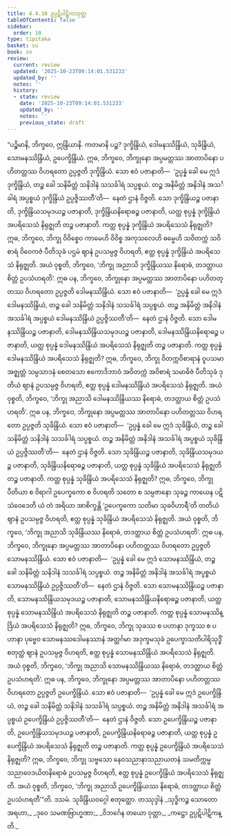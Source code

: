 ```yaml
---
title: 4.4.10 ဥပ္ပဋိပါဋိကသုတ္တ
tableOfContents: false
sidebar:
  order: 10
type: tipitaka
basket: su
book: sn
review:
  current: review
  updated: '2025-10-23T09:14:01.531233'
  updated_by: ''
  notes: ''
  history:
  - state: review
    date: '2025-10-23T09:14:01.531233'
    updated_by: ''
    notes: ''
    previous_state: draft
---
```



<ReviewStatus review={frontmatter.review} showDetails={true} />

<HypothesisAnnotation frontmatter={frontmatter} />

<DynamicBreadcrumb />

<Division number="510" book="sn" e="ch" v="18" p="354">

<Paragraph number="1128" book="sn">
“ပဉ္စိမာနိ, ဘိက္ခဝေ, ဣန္ဒြိယာနိ. ကတမာနိ ပဉ္စ? ဒုက္ခိန္ဒြိယံ, ဒေါမနဿိန္ဒြိယံ, သုခိန္ဒြိယံ, သောမနဿိန္ဒြိယံ, ဥပေက္ခိန္ဒြိယံ. ဣဓ, ဘိက္ခဝေ, ဘိက္ခုနော အပ္ပမတ္တဿ အာတာပိနော ပဟိတတ္တဿ ဝိဟရတော ဥပ္ပဇ္ဇတိ ဒုက္ခိန္ဒြိယံ. သော ဧဝံ ပဇာနာတိ—  ‘ဥပ္ပန္နံ ခေါ မေ ဣဒံ ဒုက္ခိန္ဒြိယံ, တဉ္စ ခေါ သနိမိတ္တံ သနိဒါနံ သသင်္ခါရံ သပ္ပစ္စယံ. တဉ္စ အနိမိတ္တံ အနိဒါနံ အသင်္ခါရံ အပ္ပစ္စယံ ဒုက္ခိန္ဒြိယံ ဥပ္ပဇ္ဇိဿတီ’တိ—  နေတံ ဌာနံ ဝိဇ္ဇတိ. သော ဒုက္ခိန္ဒြိယဉ္စ ပဇာနာတိ, ဒုက္ခိန္ဒြိယသမုဒယဉ္စ ပဇာနာတိ, ဒုက္ခိန္ဒြိယနိရောဓဉ္စ ပဇာနာတိ, ယတ္ထ စုပ္ပန္နံ ဒုက္ခိန္ဒြိယံ အပရိသေသံ နိရုဇ္ဈတိ တဉ္စ ပဇာနာတိ. ကတ္ထ စုပ္ပန္နံ ဒုက္ခိန္ဒြိယံ အပရိသေသံ နိရုဇ္ဈတိ? ဣဓ, ဘိက္ခဝေ, ဘိက္ခု ဝိဝိစ္စေဝ ကာမေဟိ ဝိဝိစ္စ အကုသလေဟိ ဓမ္မေဟိ သဝိတက္ကံ သဝိစာရံ ဝိဝေကဇံ ပီတိသုခံ ပဌမံ ဈာနံ ဥပသမ္ပဇ္ဇ ဝိဟရတိ, ဧတ္ထ စုပ္ပန္နံ ဒုက္ခိန္ဒြိယံ အပရိသေသံ နိရုဇ္ဈတိ. အယံ ဝုစ္စတိ, ဘိက္ခဝေ, ‘ဘိက္ခု အညာသိ ဒုက္ခိန္ဒြိယဿ နိရောဓံ, တဒတ္ထာယ စိတ္တံ ဥပသံဟရတိ’.
</Paragraph>

<Paragraph number="1129" book="sn">
ဣဓ ပန, ဘိက္ခဝေ, ဘိက္ခုနော အပ္ပမတ္တဿ အာတာပိနော ပဟိတတ္တဿ ဝိဟရတော ဥပ္ပဇ္ဇတိ ဒေါမနဿိန္ဒြိယံ. သော ဧဝံ ပဇာနာတိ—  ‘ဥပ္ပန္နံ ခေါ မေ ဣဒံ ဒေါမနဿိန္ဒြိယံ, တဉ္စ ခေါ သနိမိတ္တံ သနိဒါနံ သသင်္ခါရံ သပ္ပစ္စယံ. တဉ္စ အနိမိတ္တံ အနိဒါနံ အသင်္ခါရံ အပ္ပစ္စယံ ဒေါမနဿိန္ဒြိယံ ဥပ္ပဇ္ဇိဿတီ’တိ—  နေတံ ဌာနံ ဝိဇ္ဇတိ. သော ဒေါမနဿိန္ဒြိယဉ္စ ပဇာနာတိ, ဒေါမနဿိန္ဒြိယသမုဒယဉ္စ ပဇာနာတိ, ဒေါမနဿိန္ဒြိယနိရောဓဉ္စ ပဇာနာတိ, ယတ္ထ စုပ္ပန္နံ ဒေါမနဿိန္ဒြိယံ အပရိသေသံ နိရုဇ္ဈတိ တဉ္စ ပဇာနာတိ. ကတ္ထ စုပ္ပန္နံ ဒေါမနဿိန္ဒြိယံ အပရိသေသံ နိရုဇ္ဈတိ? ဣဓ, ဘိက္ခဝေ, ဘိက္ခု ဝိတက္ကဝိစာရာနံ ဝူပသမာ အဇ္ဈတ္တံ သမ္ပသာဒနံ စေတသော ဧကောဒိဘာဝံ အဝိတက္ကံ အဝိစာရံ သမာဓိဇံ ပီတိသုခံ ဒုတိယံ ဈာနံ ဥပသမ္ပဇ္ဇ ဝိဟရတိ, ဧတ္ထ စုပ္ပန္နံ ဒေါမနဿိန္ဒြိယံ အပရိသေသံ နိရုဇ္ဈတိ. အယံ ဝုစ္စတိ, ဘိက္ခဝေ, ‘ဘိက္ခု အညာသိ ဒေါမနဿိန္ဒြိယဿ နိရောဓံ, တဒတ္ထာယ စိတ္တံ ဥပသံဟရတိ’.
</Paragraph>

<Paragraph number="1130" book="sn">
ဣဓ ပန, ဘိက္ခဝေ, ဘိက္ခုနော အပ္ပမတ္တဿ အာတာပိနော ပဟိတတ္တဿ ဝိဟရတော ဥပ္ပဇ္ဇတိ သုခိန္ဒြိယံ. သော ဧဝံ ပဇာနာတိ—  ‘ဥပ္ပန္နံ ခေါ မေ ဣဒံ သုခိန္ဒြိယံ, တဉ္စ ခေါ သနိမိတ္တံ သနိဒါနံ သသင်္ခါရံ သပ္ပစ္စယံ. တဉ္စ အနိမိတ္တံ အနိဒါနံ အသင်္ခါရံ အပ္ပစ္စယံ သုခိန္ဒြိယံ ဥပ္ပဇ္ဇိဿတီ’တိ—  နေတံ ဌာနံ ဝိဇ္ဇတိ. သော သုခိန္ဒြိယဉ္စ ပဇာနာတိ, သုခိန္ဒြိယသမုဒယဉ္စ ပဇာနာတိ, သုခိန္ဒြိယနိရောဓဉ္စ ပဇာနာတိ, ယတ္ထ စုပ္ပန္နံ သုခိန္ဒြိယံ အပရိသေသံ နိရုဇ္ဈတိ တဉ္စ ပဇာနာတိ. ကတ္ထ စုပ္ပန္နံ သုခိန္ဒြိယံ အပရိသေသံ နိရုဇ္ဈတိ? ဣဓ, ဘိက္ခဝေ, ဘိက္ခု ပီတိယာ စ ဝိရာဂါ ဥပေက္ခကော စ ဝိဟရတိ သတော စ သမ္ပဇာနော သုခဉ္စ ကာယေန ပဋိသံဝေဒေတိ ယံ တံ အရိယာ အာစိက္ခန္တိ ‘ဥပေက္ခကော သတိမာ သုခဝိဟာရီ’တိ တတိယံ ဈာနံ ဥပသမ္ပဇ္ဇ ဝိဟရတိ, ဧတ္ထ စုပ္ပန္နံ သုခိန္ဒြိယံ အပရိသေသံ နိရုဇ္ဈတိ. အယံ ဝုစ္စတိ, ဘိက္ခဝေ, ‘ဘိက္ခု အညာသိ သုခိန္ဒြိယဿ နိရောဓံ, တဒတ္ထာယ စိတ္တံ ဥပသံဟရတိ’.
</Paragraph>

<Paragraph number="1131" book="sn">
ဣဓ ပန, ဘိက္ခဝေ, ဘိက္ခုနော အပ္ပမတ္တဿ အာတာပိနော ပဟိတတ္တဿ ဝိဟရတော ဥပ္ပဇ္ဇတိ သောမနဿိန္ဒြိယံ. သော ဧဝံ ပဇာနာတိ—  ‘ဥပ္ပန္နံ ခေါ မေ ဣဒံ သောမနဿိန္ဒြိယံ, တဉ္စ ခေါ သနိမိတ္တံ သနိဒါနံ သသင်္ခါရံ သပ္ပစ္စယံ. တဉ္စ အနိမိတ္တံ အနိဒါနံ အသင်္ခါရံ အပ္ပစ္စယံ သောမနဿိန္ဒြိယံ ဥပ္ပဇ္ဇိဿတီ’တိ—  နေတံ ဌာနံ ဝိဇ္ဇတိ. သော သောမနဿိန္ဒြိယဉ္စ ပဇာနာတိ, သောမနဿိန္ဒြိယသမုဒယဉ္စ ပဇာနာတိ, သောမနဿိန္ဒြိယနိရောဓဉ္စ ပဇာနာတိ, ယတ္ထ စုပ္ပန္နံ သောမနဿိန္ဒြိယံ အပရိသေသံ နိရုဇ္ဈတိ တဉ္စ ပဇာနာတိ. ကတ္ထ စုပ္ပန္နံ သောမနဿိန္ဒြိယံ အပရိသေသံ နိရုဇ္ဈတိ? ဣဓ, ဘိက္ခဝေ, ဘိက္ခု သုခဿ စ ပဟာနာ ဒုက္ခဿ စ ပဟာနာ ပုဗ္ဗေဝ သောမနဿဒေါမနဿာနံ အတ္ထင်္ဂမာ အဒုက္ခမသုခံ ဥပေက္ခာသတိပါရိသုဒ္ဓိံ စတုတ္ထံ ဈာနံ ဥပသမ္ပဇ္ဇ ဝိဟရတိ, ဧတ္ထ စုပ္ပန္နံ သောမနဿိန္ဒြိယံ အပရိသေသံ နိရုဇ္ဈတိ. အယံ ဝုစ္စတိ, ဘိက္ခဝေ, ‘ဘိက္ခု အညာသိ သောမနဿိန္ဒြိယဿ နိရောဓံ, တဒတ္ထာယ စိတ္တံ ဥပသံဟရတိ’.
</Paragraph>

<Paragraph number="1132" book="sn">
ဣဓ ပန, ဘိက္ခဝေ, ဘိက္ခုနော အပ္ပမတ္တဿ အာတာပိနော ပဟိတတ္တဿ ဝိဟရတော ဥပ္ပဇ္ဇတိ ဥပေက္ခိန္ဒြိယံ. သော ဧဝံ ပဇာနာတိ—  ‘ဥပ္ပန္နံ ခေါ မေ ဣဒံ ဥပေက္ခိန္ဒြိယံ, တဉ္စ ခေါ သနိမိတ္တံ သနိဒါနံ သသင်္ခါရံ သပ္ပစ္စယံ. တဉ္စ အနိမိတ္တံ အနိဒါနံ အသင်္ခါရံ အပ္ပစ္စယံ ဥပေက္ခိန္ဒြိယံ ဥပ္ပဇ္ဇိဿတီ’တိ—  နေတံ ဌာနံ ဝိဇ္ဇတိ. သော ဥပေက္ခိန္ဒြိယဉ္စ ပဇာနာတိ, ဥပေက္ခိန္ဒြိယသမုဒယဉ္စ ပဇာနာတိ, ဥပေက္ခိန္ဒြိယနိရောဓဉ္စ ပဇာနာတိ, ယတ္ထ စုပ္ပန္နံ ဥပေက္ခိန္ဒြိယံ အပရိသေသံ နိရုဇ္ဈတိ တဉ္စ ပဇာနာတိ. ကတ္ထ စုပ္ပန္နံ ဥပေက္ခိန္ဒြိယံ အပရိသေသံ နိရုဇ္ဈတိ? ဣဓ, ဘိက္ခဝေ, ဘိက္ခု သဗ္ဗသော နေဝသညာနာသညာယတနံ သမတိက္ကမ္မ သညာဝေဒယိတနိရောဓံ ဥပသမ္ပဇ္ဇ ဝိဟရတိ, ဧတ္ထ စုပ္ပန္နံ ဥပေက္ခိန္ဒြိယံ အပရိသေသံ နိရုဇ္ဈတိ. အယံ ဝုစ္စတိ, ဘိက္ခဝေ, ‘ဘိက္ခု အညာသိ ဥပေက္ခိန္ဒြိယဿ နိရောဓံ, တဒတ္ထာယ စိတ္တံ ဥပသံဟရတီ’”တိ.

</Paragraph>
</Division>

<Paragraph number="1133" type="center" book="sn">
ဒသမံ.



</Paragraph>

<Paragraph number="1134" type="center" book="sn">
သုခိန္ဒြိယဝဂ္ဂေါ စတုတ္ထော.



</Paragraph>

<Paragraph number="1135" type="center" book="sn">
တဿုဒ္ဒါနံ


</Paragraph>

<Paragraph number="1136" type="verses" book="sn">
_သုဒ္ဓိကဉ္စ သောတော အရဟာ,_  
_ဒုဝေ သမဏဗြာဟ္မဏာ;_  
_ဝိဘင်္ဂေန တယော ဝုတ္တာ,_  
_ကဋ္ဌော ဥပ္ပဋိပါဋိကန္တိ._
</Paragraph>